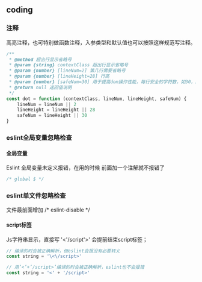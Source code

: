 ## coding

### 注释

高亮注释，也可特别做函数注释，入参类型和默认值也可以按照这样规范写注释。
```js
/**
 * @method 超出行显示省略号
 * @param {string} contextClass 超出行显示省略号
 * @param {number} [lineNum=2] 第几行需要省略号
 * @param {number} [lineHeight=28] 行高
 * @param {number} [safeNum=30] 用于提高dom操作性能，每行安全的字符数，如30，2行，不会检查30*2以内的字符是否需要填充‘...’
 * @return null 返回值说明
 */
const dot = function (contextClass, lineNum, lineHeight, safeNum) {
    lineNum = lineNum || 2
    lineHeight = lineHeight || 28
    safeNum = lineHeight || 30
}
```

###  eslint全局变量忽略检查

#### 全局变量

Eslint 全局变量未定义报错，在用的时候 前面加一个注解就不报错了
```js
/* global $ */
```

###  eslint单文件忽略检查

文件最前面增加 /* eslint-disable */

#### script标签

Js字符串显示，直接写 '<'/script'>' 会提前结束script标签；

```js
// 编译的时会被正确解析，但eslint会报没有必要转义
const string = '\<\/script>'

// 用’<’+’/script>’编译的时会被正确解析，eslint也不会报错
const string = '<' + '/script>'
```

